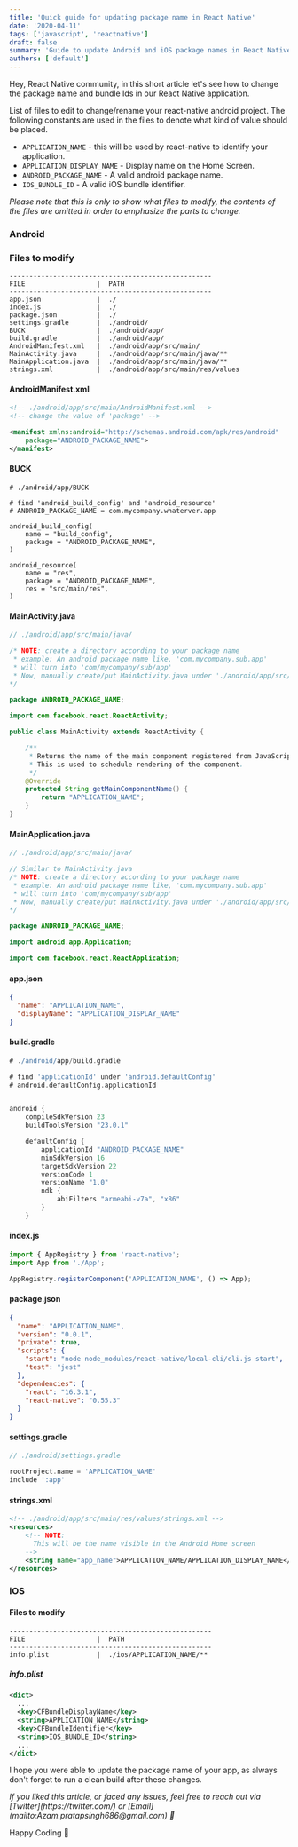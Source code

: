 ```yaml
---
title: 'Quick guide for updating package name in React Native'
date: '2020-04-11'
tags: ['javascript', 'reactnative']
draft: false
summary: 'Guide to update Android and iOS package names in React Native'
authors: ['default']
---
```


Hey, React Native community, in this short article let's see how to change the package name and bundle Ids in our React Native application.

List of files to edit to change/rename your react-native android project.
The following constants are used in the files to denote what kind of value should be placed.

- `APPLICATION_NAME` - this will be used by react-native to identify your application.
- `APPLICATION_DISPLAY_NAME` - Display name on the Home Screen.
- `ANDROID_PACKAGE_NAME` - A valid android package name.
- `IOS_BUNDLE_ID` - A valid iOS bundle identifier.

<i>
  Please note that this is only to show what files to modify, the contents of
  the files are omitted in order to emphasize the parts to change.
</i>

### Android

### Files to modify

```
---------------------------------------------------
FILE                  |  PATH
---------------------------------------------------
app.json              |  ./
index.js              |  ./
package.json          |  ./
settings.gradle       |  ./android/
BUCK                  |  ./android/app/
build.gradle          |  ./android/app/
AndroidManifest.xml   |  ./android/app/src/main/
MainActivity.java     |  ./android/app/src/main/java/**
MainApplication.java  |  ./android/app/src/main/java/**
strings.xml           |  ./android/app/src/main/res/values
```

#### AndroidManifest.xml

```xml
<!-- ./android/app/src/main/AndroidManifest.xml -->
<!-- change the value of 'package' -->

<manifest xmlns:android="http://schemas.android.com/apk/res/android"
    package="ANDROID_PACKAGE_NAME">
</manifest>
```

#### BUCK

```
# ./android/app/BUCK

# find 'android_build_config' and 'android_resource'
# ANDROID_PACKAGE_NAME = com.mycompany.whaterver.app

android_build_config(
    name = "build_config",
    package = "ANDROID_PACKAGE_NAME",
)

android_resource(
    name = "res",
    package = "ANDROID_PACKAGE_NAME",
    res = "src/main/res",
)
```

#### MainActivity.java

```java
// ./android/app/src/main/java/

/* NOTE: create a directory according to your package name
 * example: An android package name like, 'com.mycompany.sub.app'
 * will turn into 'com/mycompany/sub/app'
 * Now, manually create/put MainActivity.java under './android/app/src/main/java/com/mycompany/sub/app/'
*/

package ANDROID_PACKAGE_NAME;

import com.facebook.react.ReactActivity;

public class MainActivity extends ReactActivity {

    /**
     * Returns the name of the main component registered from JavaScript.
     * This is used to schedule rendering of the component.
     */
    @Override
    protected String getMainComponentName() {
        return "APPLICATION_NAME";
    }
}
```

#### MainApplication.java

```java
// ./android/app/src/main/java/

// Similar to MainActivity.java
/* NOTE: create a directory according to your package name
 * example: An android package name like, 'com.mycompany.sub.app'
 * will turn into 'com/mycompany/sub/app'
 * Now, manually create/put MainActivity.java under './android/app/src/main/java/com/mycompany/sub/app/'
*/

package ANDROID_PACKAGE_NAME;

import android.app.Application;

import com.facebook.react.ReactApplication;
```

#### app.json

```json
{
  "name": "APPLICATION_NAME",
  "displayName": "APPLICATION_DISPLAY_NAME"
}
```

#### build.gradle

```groovy
# ./android/app/build.gradle

# find 'applicationId' under 'android.defaultConfig'
# android.defaultConfig.applicationId


android {
    compileSdkVersion 23
    buildToolsVersion "23.0.1"

    defaultConfig {
        applicationId "ANDROID_PACKAGE_NAME"
        minSdkVersion 16
        targetSdkVersion 22
        versionCode 1
        versionName "1.0"
        ndk {
            abiFilters "armeabi-v7a", "x86"
        }
    }
```

#### index.js

```js
import { AppRegistry } from 'react-native';
import App from './App';

AppRegistry.registerComponent('APPLICATION_NAME', () => App);
```

#### package.json

```json
{
  "name": "APPLICATION_NAME",
  "version": "0.0.1",
  "private": true,
  "scripts": {
    "start": "node node_modules/react-native/local-cli/cli.js start",
    "test": "jest"
  },
  "dependencies": {
    "react": "16.3.1",
    "react-native": "0.55.3"
  }
}
```

#### settings.gradle

```groovy
// ./android/settings.gradle

rootProject.name = 'APPLICATION_NAME'
include ':app'
```

#### strings.xml

```xml
<!-- ./android/app/src/main/res/values/strings.xml -->
<resources>
    <!-- NOTE:
      This will be the name visible in the Android Home screen
    -->
    <string name="app_name">APPLICATION_NAME/APPLICATION_DISPLAY_NAME</string>
</resources>
```

### iOS

#### Files to modify

```
---------------------------------------------------
FILE                  |  PATH
---------------------------------------------------
info.plist            |  ./ios/APPLICATION_NAME/**
```

##### info.plist

```xml
<dict>
  ...
  <key>CFBundleDisplayName</key>
  <string>APPLICATION_NAME</string>
  <key>CFBundleIdentifier</key>
  <string>IOS_BUNDLE_ID</string>
  ...
</dict>
```

I hope you were able to update the package name of your app, as always don't forget to run a clean build after these changes.

<i>
  If you liked this article, or faced any issues, feel free to reach out via
  [Twitter](https://twitter.com/) or
  [Email](mailto:Azam.pratapsingh686@gmail.com) 🚀
</i>

Happy Coding :tada:
